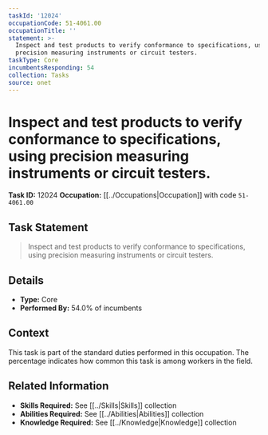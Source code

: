 ```yaml
---
taskId: '12024'
occupationCode: 51-4061.00
occupationTitle: ''
statement: >-
  Inspect and test products to verify conformance to specifications, using
  precision measuring instruments or circuit testers.
taskType: Core
incumbentsResponding: 54
collection: Tasks
source: onet
---
```

# Inspect and test products to verify conformance to specifications, using precision measuring instruments or circuit testers.

**Task ID:** 12024
**Occupation:** [[../Occupations|Occupation]] with code `51-4061.00`

## Task Statement

> Inspect and test products to verify conformance to specifications, using precision measuring instruments or circuit testers.

## Details

- **Type:** Core
- **Performed By:** 54.0% of incumbents

## Context

This task is part of the standard duties performed in this occupation. The percentage indicates how common this task is among workers in the field.

## Related Information

- **Skills Required:** See [[../Skills|Skills]] collection
- **Abilities Required:** See [[../Abilities|Abilities]] collection
- **Knowledge Required:** See [[../Knowledge|Knowledge]] collection
